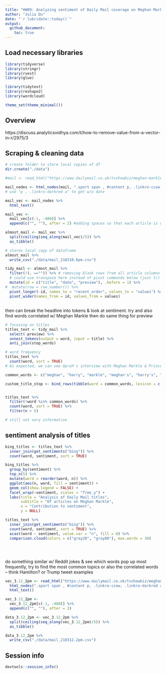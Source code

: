 ```yaml
---
title: "HW09: Analyzing sentiment of Daily Mail coverage on Meghan Markle"
author: "Julia Du"
date: "`r lubridate::today()`"
output: 
  github_document:
    toc: true
---
```


## Load necessary libraries

```r
library(tidyverse)
library(stringr)
library(rvest)
library(glue)

library(tidytext)
library(reshape2)
library(wordcloud)

theme_set(theme_minimal())
```

## Overview

https://discuss.analyticsvidhya.com/t/how-to-remove-value-from-a-vector-in-r/2975/3

## Scraping & cleaning data

```r
# create folder to store local copies of df
dir.create("./data")

#mail <- read_html("https://www.dailymail.co.uk/tvshowbiz/meghan-markle/index.html")

mail_nodes <- html_nodes(mail, ".sport span , #content p, .linkro-ccow, .linkro-darkred a")
# use "p , .linkro-darkred a" to get w/o date

mail_vec <- mail_nodes %>%
  html_text()

mail_vec <- 
  mail_vec[c(-1, -400)] %>%
  append(c("", ""), after = 2) #adding spaces so that each article is divided into 5 elements

almost_mail <- mail_vec %>%
  split(ceiling(seq_along(mail_vec)/5)) %>%
  as_tibble() 

# stores local copy of dataframe
almost_mail %>%
  write_csv("./data/mail_210310.6pm.csv")

tidy_mail <- almost_mail %>%
  filter(!(. =="")) %>% # removing blank rows from all article columns
  # could use transpose here instead of pivot commands below (just t() & then as_tibble() in pipe)
  mutate(id = c("title", "date", "preview"), .before = 1) %>%
#  mutate(row = row_number()) %>%
  pivot_longer(-id, names_to = "recent_order", values_to = "values") %>%
  pivot_wider(names_from = id, values_from = values)

```

##

then can break the headline into tokens & look at sentiment. try and also find words correlated w/ Meghan Markle
then do same thing for preview

```r
# focusing on titles 
titles_text <- tidy_mail %>%
  select(-preview) %>%
  unnest_tokens(output = word, input = title) %>%
  anti_join(stop_words) 

# word frequency
titles_text %>%
  count(word, sort = TRUE)
# As expected, we can see Oprah's interview with Meghan Markle & Prince Harry dominate the headlines about Markle. Now I'm going to remove these names to try getting a better idea of the content

common_words <- c("meghan", "harry", "markle", "meghan's", "harry's", "oprah", "interview")

custom_title_stop <- bind_rows(tibble(word = common_words, lexicon = c("custom")), stop_words)


titles_text %>%
  filter(!word %in% common_words) %>%
  count(word, sort = TRUE) %>%
  filter(n > 5)

# still not very informative
```

## sentiment analysis of titles

```r
bing_titles <- titles_text %>%
  inner_join(get_sentiments("bing")) %>%
  count(word, sentiment, sort = TRUE) 

bing_titles %>%
  group_by(sentiment) %>%
  top_n(5) %>%
  mutate(word = reorder(word, n)) %>%
  ggplot(aes(n, word, fill = sentiment)) +
  geom_col(show.legend = FALSE) +
  facet_wrap(~sentiment, scales = "free_y") +
  labs(title = "Analysis of Daily Mail titles",
       subtitle = "Of articles on Meghan Markle", 
       x = "Contribution to sentiment",
       y = NULL)

titles_text %>%
  inner_join(get_sentiments("bing")) %>%
  count(word, sentiment, sort = TRUE) %>%
  acast(word ~ sentiment, value.var = "n", fill = 0) %>%
  comparison.cloud(colors = c("gray20", "gray80"), max.words = 30)
  
```



##
```r

```


do something similar w/ Reddit jokes & see which words pop up most frequently, try to find the most common topics
or also the correlated words -- think Hamilton? or Trump tweet examples












```r
vec_3.12_2pm <- read_html("https://www.dailymail.co.uk/tvshowbiz/meghan-markle/index.html") %>%
  html_nodes(".sport span , #content p, .linkro-ccow, .linkro-darkred a") %>%
  html_text() 

vec_3.12_2pm <-
  vec_3.12_2pm[c(-1, -400)] %>%
  append(c("", ""), after = 2) 

data_3.12_2pm <- vec_3.12_2pm %>%
  split(ceiling(seq_along(vec_3.12_2pm)/5)) %>%
  as_tibble()

data_3.12_2pm %>%
  write_csv("./data/mail_210312.2pm.csv")

```

## Session info

```r
devtools::session_info()
```